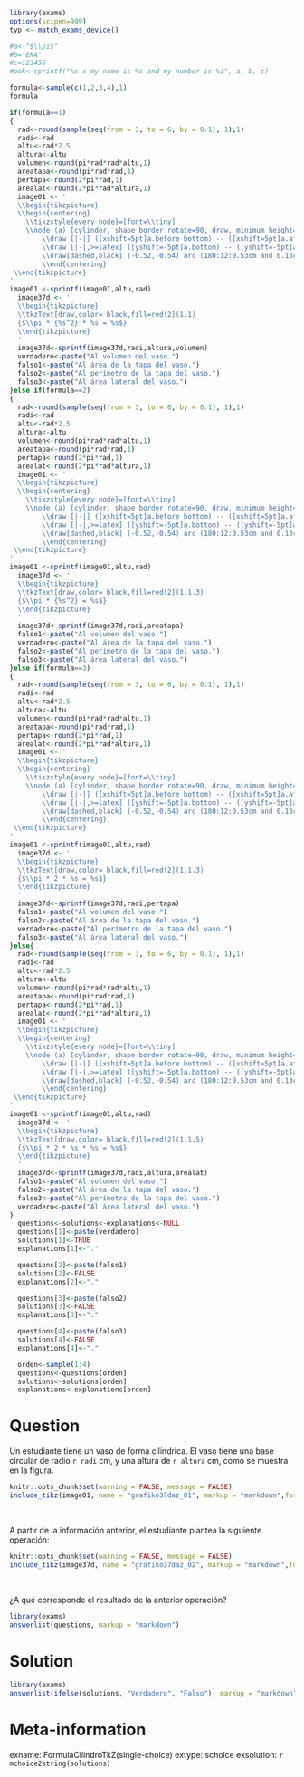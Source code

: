 ```r
library(exams)
options(scipen=999)
typ <- match_exams_device()

#a<-"$\\pi$"
#b="EKA"
#c=123456
#pok<-sprintf("%s x my name is %s and my number is %i", a, b, c)

formula<-sample(c(1,2,3,4),1)
formula

if(formula==1)
{
  rad<-round(sample(seq(from = 3, to = 6, by = 0.1), 1),1)
  radi<-rad
  altu<-rad*2.5
  altura<-altu
  volumen<-round(pi*rad*rad*altu,1)
  areatapa<-round(pi*rad*rad,1)
  pertapa<-round(2*pi*rad,1)
  arealat<-round(2*pi*rad*altura,1)
  image01 <- '
  \\begin{tikzpicture}
  \\begin{centering}
	\\tikzstyle{every node}=[font=\\tiny]	
	\\node (a) [cylinder, shape border rotate=90, draw, minimum height=15mm, minimum width=10.5mm,cylinder uses custom fill,cylinder body fill=blue!40,cylinder end fill=blue!15] {};
		\\draw [|-|] ([xshift=5pt]a.before bottom) -- ([xshift=5pt]a.after top) node [midway, right] {$%s cm$};
		\\draw [|-|,>=latex] ([yshift=-5pt]a.bottom) -- ([yshift=-5pt]a.bottom -| a.before bottom) node [midway, below] {$%s cm$};
		\\draw[dashed,black] (-0.52,-0.54) arc (180:12:0.53cm and 0.13cm);
		\\end{centering}
 \\end{tikzpicture}
'
image01 <-sprintf(image01,altu,rad)
  image37d <- '
  \\begin{tikzpicture}
  \\tkzText[draw,color= black,fill=red!2](1,1) 
  {$\\pi * {%s^2} * %s = %s$}
  \\end{tikzpicture}
  '
  image37d<-sprintf(image37d,radi,altura,volumen)
  verdadero<-paste("Al volumen del vaso.")
  falso1<-paste("Al área de la tapa del vaso.")
  falso2<-paste("Al perímetro de la tapa del vaso.")
  falso3<-paste("Al área lateral del vaso.")
}else if(formula==2)
{
  rad<-round(sample(seq(from = 3, to = 6, by = 0.1), 1),1)
  radi<-rad
  altu<-rad*2.5
  altura<-altu
  volumen<-round(pi*rad*rad*altu,1)
  areatapa<-round(pi*rad*rad,1)
  pertapa<-round(2*pi*rad,1)
  arealat<-round(2*pi*rad*altura,1)
  image01 <- '
  \\begin{tikzpicture}
  \\begin{centering}
	\\tikzstyle{every node}=[font=\\tiny]	
	\\node (a) [cylinder, shape border rotate=90, draw, minimum height=15mm, minimum width=10.5mm,cylinder uses custom fill,cylinder body fill=blue!40,cylinder end fill=blue!15] {};
		\\draw [|-|] ([xshift=5pt]a.before bottom) -- ([xshift=5pt]a.after top) node [midway, right] {$%s cm$};
		\\draw [|-|,>=latex] ([yshift=-5pt]a.bottom) -- ([yshift=-5pt]a.bottom -| a.before bottom) node [midway, below] {$%s cm$};
		\\draw[dashed,black] (-0.52,-0.54) arc (180:12:0.53cm and 0.13cm);
		\\end{centering}
 \\end{tikzpicture}
'
image01 <-sprintf(image01,altu,rad)
  image37d <- '
  \\begin{tikzpicture}	
  \\tkzText[draw,color= black,fill=red!2](1,1.3) 
  {$\\pi * {%s^2} = %s$}
  \\end{tikzpicture}	
  '
  image37d<-sprintf(image37d,radi,areatapa)
  falso1<-paste("Al volumen del vaso.")
  verdadero<-paste("Al área de la tapa del vaso.")
  falso2<-paste("Al perímetro de la tapa del vaso.")
  falso3<-paste("Al área lateral del vaso.")
}else if(formula==3)
{
  rad<-round(sample(seq(from = 3, to = 6, by = 0.1), 1),1)
  radi<-rad
  altu<-rad*2.5
  altura<-altu
  volumen<-round(pi*rad*rad*altu,1)
  areatapa<-round(pi*rad*rad,1)
  pertapa<-round(2*pi*rad,1)
  arealat<-round(2*pi*rad*altura,1)
  image01 <- '
  \\begin{tikzpicture}
  \\begin{centering}
	\\tikzstyle{every node}=[font=\\tiny]	
	\\node (a) [cylinder, shape border rotate=90, draw, minimum height=15mm, minimum width=10.5mm,cylinder uses custom fill,cylinder body fill=blue!40,cylinder end fill=blue!15] {};
		\\draw [|-|] ([xshift=5pt]a.before bottom) -- ([xshift=5pt]a.after top) node [midway, right] {$%s cm$};
		\\draw [|-|,>=latex] ([yshift=-5pt]a.bottom) -- ([yshift=-5pt]a.bottom -| a.before bottom) node [midway, below] {$%s cm$};
		\\draw[dashed,black] (-0.52,-0.54) arc (180:12:0.53cm and 0.13cm);
		\\end{centering}
 \\end{tikzpicture}
'
image01 <-sprintf(image01,altu,rad)
  image37d <- '
  \\begin{tikzpicture}	
  \\tkzText[draw,color= black,fill=red!2](1,1.3) 
  {$\\pi * 2 * %s = %s$}
  \\end{tikzpicture}	
  '
  image37d<-sprintf(image37d,radi,pertapa)
  falso1<-paste("Al volumen del vaso.")
  falso2<-paste("Al área de la tapa del vaso.")
  verdadero<-paste("Al perímetro de la tapa del vaso.")
  falso3<-paste("Al área lateral del vaso.")
}else{
  rad<-round(sample(seq(from = 3, to = 6, by = 0.1), 1),1)
  radi<-rad
  altu<-rad*2.5
  altura<-altu
  volumen<-round(pi*rad*rad*altu,1)
  areatapa<-round(pi*rad*rad,1)
  pertapa<-round(2*pi*rad,1)
  arealat<-round(2*pi*rad*altura,1)
  image01 <- '
  \\begin{tikzpicture}
  \\begin{centering}
	\\tikzstyle{every node}=[font=\\tiny]	
	\\node (a) [cylinder, shape border rotate=90, draw, minimum height=15mm, minimum width=10.5mm,cylinder uses custom fill,cylinder body fill=blue!40,cylinder end fill=blue!15] {};
		\\draw [|-|] ([xshift=5pt]a.before bottom) -- ([xshift=5pt]a.after top) node [midway, right] {$%s cm$};
		\\draw [|-|,>=latex] ([yshift=-5pt]a.bottom) -- ([yshift=-5pt]a.bottom -| a.before bottom) node [midway, below] {$%s cm$};
		\\draw[dashed,black] (-0.52,-0.54) arc (180:12:0.53cm and 0.13cm);
		\\end{centering}
 \\end{tikzpicture}
'
image01 <-sprintf(image01,altu,rad)
  image37d <- '
  \\begin{tikzpicture}	
  \\tkzText[draw,color= black,fill=red!2](1,1.5) 
  {$\\pi * 2 * %s * %s = %s$}
  \\end{tikzpicture}	
  '
  image37d<-sprintf(image37d,radi,altura,arealat)
  falso1<-paste("Al volumen del vaso.")
  falso2<-paste("Al área de la tapa del vaso.")
  falso3<-paste("Al perímetro de la tapa del vaso.")
  verdadero<-paste("Al área lateral del vaso.")
}
  questions<-solutions<-explanations<-NULL
  questions[1]<-paste(verdadero)
  solutions[1]<-TRUE
  explanations[1]<-"."

  questions[2]<-paste(falso1)
  solutions[2]<-FALSE
  explanations[2]<-"."

  questions[3]<-paste(falso2)
  solutions[3]<-FALSE
  explanations[3]<-"."

  questions[4]<-paste(falso3)
  solutions[4]<-FALSE
  explanations[4]<-"."

  orden<-sample(1:4)
  questions<-questions[orden]
  solutions<-solutions[orden]
  explanations<-explanations[orden]
```

Question
========
Un estudiante tiene un vaso de forma cilíndrica. El vaso tiene una base circular de radio `r radi` cm, y una altura de `r altura` cm, como se muestra en la figura.
\

```r
knitr::opts_chunk$set(warning = FALSE, message = FALSE) 
include_tikz(image01, name = "grafiko37daz_01", markup = "markdown",format = typ, library = c("shapes.geometric", "babel","arrows"), packages=c("tikz","xcolor"),width = "4cm")
```
\

A partir de la información anterior, el estudiante plantea la siguiente operación:
\

```r
knitr::opts_chunk$set(warning = FALSE, message = FALSE) 
include_tikz(image37d, name = "grafiko37daz_02", markup = "markdown",format = typ, library = c("shapes.geometric", "babel","arrows"), packages=c("tikz","tkz-fct","graphicx"),width = "3.5cm")
```
\

¿A qué corresponde el resultado de la anterior operación?

```r
library(exams)
answerlist(questions, markup = "markdown")
```

Solution
========
```r
library(exams)
answerlist(ifelse(solutions, "Verdadero", "Falso"), markup = "markdown")
```

Meta-information
================
exname: FormulaCilindroTkZ(single-choice)
extype: schoice
exsolution: `r mchoice2string(solutions)`
